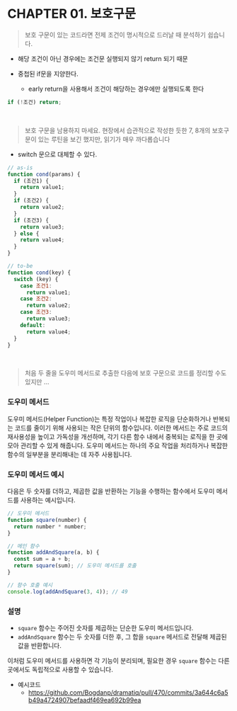 # CHAPTER 01. 보호구문

> 보호 구문이 있는 코드라면 전제 조건이 명시적으로 드러날 때 분석하기 쉽습니다.

- 해당 조건이 아닌 경우에는 조건문 실행되지 않기 return 되기 때문

- 중첩된 if문을 지양한다.

  - early return을 사용해서 조건이 해당하는 경우에만 실행되도록 한다

```js
if (!조건) return;
```

<br />

> 보호 구문을 남용하지 마세요. 현장에서 습관적으로 작성한 듯한 7, 8개의 보호구문이 있는 루틴을 보긴 했지만, 읽기가 매우 까다롭습니다

- switch 문으로 대체할 수 있다.

```jsx
// as-is
function cond(params) {
  if (조건1) {
    return value1;
  }
  if (조건2) {
    return value2;
  }
  if (조건3) {
    return value3;
  } else {
    return value4;
  }
}

// to-be
function cond(key) {
  switch (key) {
    case 조건1:
      return value1;
    case 조건2:
      return value2;
    case 조건3:
      return value3;
    default:
      return value4;
  }
}
```

<br />

> 처음 두 줄을 도우미 메서드로 추출한 다음에 보호 구문으로 코드를 정리할 수도 있지만 ...

### 도우미 메서드

도우미 메서드(Helper Function)는 특정 작업이나 복잡한 로직을 단순화하거나 반복되는 코드를 줄이기 위해 사용되는 작은 단위의 함수입니다. 이러한 메서드는 주로 코드의 재사용성을 높이고 가독성을 개선하며, 각기 다른 함수 내에서 중복되는 로직을 한 곳에 모아 관리할 수 있게 해줍니다. 도우미 메서드는 하나의 주요 작업을 처리하거나 복잡한 함수의 일부분을 분리해내는 데 자주 사용됩니다.

### 도우미 메서드 예시

다음은 두 숫자를 더하고, 제곱한 값을 반환하는 기능을 수행하는 함수에서 도우미 메서드를 사용하는 예시입니다.

```jsx
// 도우미 메서드
function square(number) {
  return number * number;
}

// 메인 함수
function addAndSquare(a, b) {
  const sum = a + b;
  return square(sum); // 도우미 메서드를 호출
}

// 함수 호출 예시
console.log(addAndSquare(3, 4)); // 49
```

### 설명

- `square` 함수는 주어진 숫자를 제곱하는 단순한 도우미 메서드입니다.
- `addAndSquare` 함수는 두 숫자를 더한 후, 그 합을 `square` 메서드로 전달해 제곱된 값을 반환합니다.

이처럼 도우미 메서드를 사용하면 각 기능이 분리되며, 필요한 경우 `square` 함수는 다른 곳에서도 독립적으로 사용할 수 있습니다.

- 예시코드
  - https://github.com/Bogdanp/dramatiq/pull/470/commits/3a644c6a5b49a4724907befaadf469ea692b99ea
